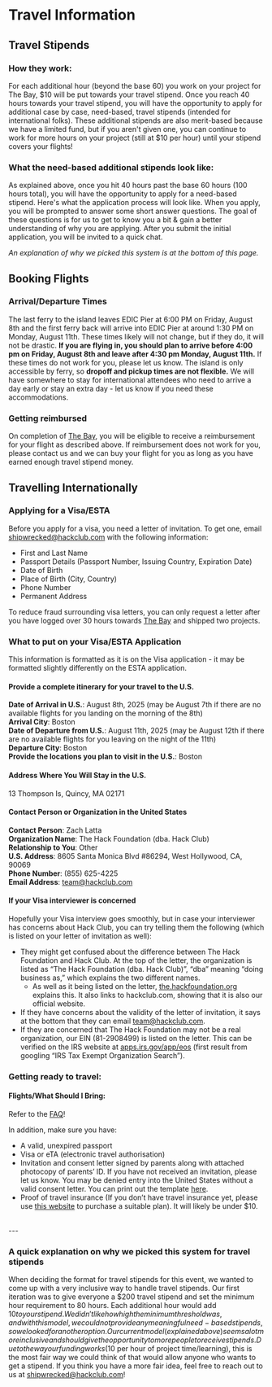 # Travel Information

## Travel Stipends

### How they work:

For each additional hour (beyond the base 60\) you work on your project for The Bay, $10 will be put towards your travel stipend. Once you reach 40 hours towards your travel stipend, you will have the opportunity to apply for additional case by case, need-based, travel stipends (intended for international folks). These additional stipends are  also merit-based because we have a limited fund, but if you aren't given one, you can continue to work for more hours on your project (still at $10 per hour) until your stipend covers your flights\!

### What the need-based additional stipends look like:

As explained above, once you hit 40 hours past the base 60 hours (100 hours total), you will have the opportunity to apply for a need-based stipend. Here's what the application process will look like. When you apply, you will be prompted to answer some short answer questions. The goal of these questions is for us to get to know you a bit & gain a better understanding of why you are applying. After you submit the initial application, you will be invited to a quick chat. 

*An explanation of why we picked this system is at the bottom of this page.*

## Booking Flights

### Arrival/Departure Times

The last ferry to the island leaves EDIC Pier at 6:00 PM on Friday, August 8th and the first ferry back will arrive into EDIC Pier at around 1:30 PM on Monday, August 11th. These times likely will not change, but if they do, it will not be drastic.
**If you are flying in, you should plan to arrive before 4:00 pm on Friday, August 8th and leave after 4:30 pm Monday, August 11th.**
If these times do not work for you, please let us know. The island is only accessible by ferry, so **dropoff and pickup times are not flexible.** We will have somewhere to stay for international attendees who need to arrive a day early or stay an extra day - let us know if you need these accommodations.

### Getting reimbursed

On completion of [The Bay](/info/the-bay), you will be eligible to receive a reimbursement for your flight as described above. If reimbursement does not work for you, please contact us and we can buy your flight for you as long as you have earned enough travel stipend money.

## Travelling Internationally

### Applying for a Visa/ESTA

Before you apply for a visa, you need a letter of invitation. To get one, email [shipwrecked@hackclub.com](mailto:shipwrecked@hackclub.com) with the following information: 

* First and Last Name  
* Passport Details (Passport Number, Issuing Country, Expiration Date)   
* Date of Birth  
* Place of Birth (City, Country)  
* Phone Number
* Permanent Address

To reduce fraud surrounding visa letters, you can only request a letter after you have logged over 30 hours towards [The Bay](/info/the-bay) and shipped two projects. 

### What to put on your Visa/ESTA Application

This information is formatted as it is on the Visa application - it may be formatted slightly differently on the ESTA application.

#### Provide a complete itinerary for your travel to the U.S.

**Date of Arrival in U.S.**: August 8th, 2025 (may be August 7th if there are no available flights for you landing on the morning of the 8th)\
**Arrival City**: Boston\
**Date of Departure from U.S.**: August 11th, 2025 (may be August 12th if there are no available flights for you leaving on the night of the 11th)\
**Departure City**: Boston\
**Provide the locations you plan to visit in the U.S.**: Boston

#### Address Where You Will Stay in the U.S.
13 Thompson Is, Quincy, MA 02171


#### Contact Person or Organization in the United States
**Contact Person**: Zach Latta\
**Organization Name**: The Hack Foundation (dba. Hack Club)\
**Relationship to You**: Other\
**U.S. Address**: 8605 Santa Monica Blvd #86294, West Hollywood, CA, 90069\
**Phone Number**: (855) 625-4225\
**Email Address**: team@hackclub.com


#### If your Visa interviewer is concerned

Hopefully your Visa interview goes smoothly, but in case your interviewer has concerns about Hack Club, you can try telling them the following (which is listed on your letter of invitation as well):

* They might get confused about the difference between The Hack Foundation and Hack Club. At the top of the letter, the organization is listed as “The Hack Foundation (dba. Hack Club)”, “dba” meaning “doing business as,” which explains the two different names.
    * As well as it being listed on the letter, [the.hackfoundation.org](https://the.hackfoundation.org) explains this. It also links to hackclub.com, showing that it is also our official website.
* If they have concerns about the validity of the letter of invitation, it says at the bottom that they can email team@hackclub.com. 
* If they are concerned that The Hack Foundation may not be a real organization, our EIN (81-2908499) is listed on the letter. This can be verified on the IRS website at [apps.irs.gov/app/eos](https://apps.irs.gov/app/eos) (first result from googling “IRS Tax Exempt Organization Search”).

### Getting ready to travel:

#### Flights/What Should I Bring:

Refer to the [FAQ](/info/faq)!

In addition, make sure you have:

* A valid, unexpired passport
* Visa or eTA (electronic travel authorisation)
* Invitation and consent letter signed by parents along with attached photocopy of parents’ ID. If you have not received an invitation, please let us know. You may be denied entry into the United States without a valid consent letter. You can print out the template [here](https://docs.google.com/document/d/1FYepPBVY0qqr8HCporME-pYu8H9DB4zwR8Y6mqa0PB0/edit?tab=t.0).
* Proof of travel insurance (If you don’t have travel insurance yet, please use [this website](https://www.visitorscoverage.com/visitor-insurance/) to purchase a suitable plan). It will likely be under $10.


<br/>
---

### A quick explanation on why we picked this system for travel stipends

When deciding the format for travel stipends for this event, we wanted to come up with a very inclusive way to handle travel stipends. Our first iteration was to give everyone a $200 travel stipend and set the minimum hour requirement to 80 hours. Each additional hour would add $10 to your stipend. We didn't like how high the minimum threshold was, and with this model, we could not provide any meaningful need-based stipends, so we looked for another option. Our current model (explained above) seems a lot more inclusive and should give the opportunity to more people to receive stipends. Due to the way our funding works ($10 per hour of project time/learning), this is the most fair way we could think of that would allow anyone who wants to get a stipend. If you think you have a more fair idea, feel free to reach out to us at [shipwrecked@hackclub.com](mailto:shipwrecked@hackclub.com)\!
